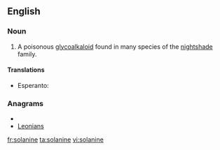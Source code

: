 ==English==

===Noun===
{{wikipedia}}
{{en-noun|-}}

#{{organic compound}} A poisonous [[glycoalkaloid]] found in many species of the [[nightshade]] family.

====Translations====
{{trans-top|poisonous glycoalkaloid found in many species of nightshade}}
* Esperanto: {{t|eo|solanino}}
{{trans-mid}}
{{trans-bottom}}

===Anagrams===
* {{alphagram|aeilnnos}}
* [[Leonians#English|Leonians]]

[[fr:solanine]]
[[ta:solanine]]
[[vi:solanine]]